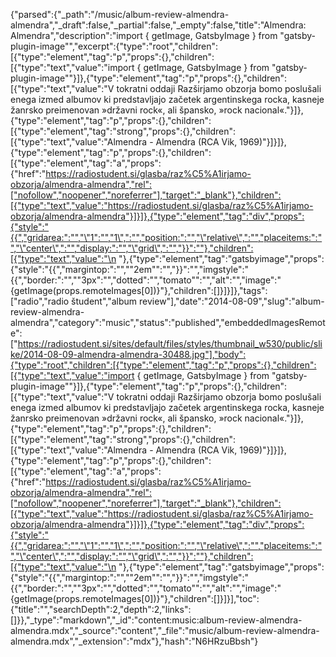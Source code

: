 {"parsed":{"_path":"/music/album-review-almendra-almendra","_draft":false,"_partial":false,"_empty":false,"title":"Almendra: Almendra","description":"import { getImage, GatsbyImage } from \"gatsby-plugin-image\"","excerpt":{"type":"root","children":[{"type":"element","tag":"p","props":{},"children":[{"type":"text","value":"import { getImage, GatsbyImage } from \"gatsby-plugin-image\""}]},{"type":"element","tag":"p","props":{},"children":[{"type":"text","value":"V tokratni oddaji Razširjamo obzorja bomo poslušali enega izmed albumov ki predstavljajo začetek argentinskega rocka, kasneje žanrsko preimenovan »državni rock«, ali špansko, »rock nacional«."}]},{"type":"element","tag":"p","props":{},"children":[{"type":"element","tag":"strong","props":{},"children":[{"type":"text","value":"Almendra - Almendra (RCA Vik, 1969)"}]}]},{"type":"element","tag":"p","props":{},"children":[{"type":"element","tag":"a","props":{"href":"https://radiostudent.si/glasba/raz%C5%A1irjamo-obzorja/almendra-almendra","rel":["nofollow","noopener","noreferrer"],"target":"_blank"},"children":[{"type":"text","value":"https://radiostudent.si/glasba/raz%C5%A1irjamo-obzorja/almendra-almendra"}]}]},{"type":"element","tag":"div","props":{"style":"{{","gridarea:":"","\"1":"","1\",":"","position:":"","\"relative\",":"","placeitems:":"","\"center\",":"","display:":"","\"grid\",":"","}}":""},"children":[{"type":"text","value":"\n  "},{"type":"element","tag":"gatsbyimage","props":{"style":"{{","margintop:":"","\"2em\"":"","}}":"","imgstyle":"{{","border:":"","\"3px":"","dotted":"","tomato\"":"","alt":"","image":"{getImage(props.remoteImages[0])}"},"children":[]}]}]},"tags":["radio","radio študent","album review"],"date":"2014-08-09","slug":"album-review-almendra-almendra","category":"music","status":"published","embeddedImagesRemote":["https://radiostudent.si/sites/default/files/styles/thumbnail_w530/public/slike/2014-08-09-almendra-almendra-30488.jpg"],"body":{"type":"root","children":[{"type":"element","tag":"p","props":{},"children":[{"type":"text","value":"import { getImage, GatsbyImage } from \"gatsby-plugin-image\""}]},{"type":"element","tag":"p","props":{},"children":[{"type":"text","value":"V tokratni oddaji Razširjamo obzorja bomo poslušali enega izmed albumov ki predstavljajo začetek argentinskega rocka, kasneje žanrsko preimenovan »državni rock«, ali špansko, »rock nacional«."}]},{"type":"element","tag":"p","props":{},"children":[{"type":"element","tag":"strong","props":{},"children":[{"type":"text","value":"Almendra - Almendra (RCA Vik, 1969)"}]}]},{"type":"element","tag":"p","props":{},"children":[{"type":"element","tag":"a","props":{"href":"https://radiostudent.si/glasba/raz%C5%A1irjamo-obzorja/almendra-almendra","rel":["nofollow","noopener","noreferrer"],"target":"_blank"},"children":[{"type":"text","value":"https://radiostudent.si/glasba/raz%C5%A1irjamo-obzorja/almendra-almendra"}]}]},{"type":"element","tag":"div","props":{"style":"{{","gridarea:":"","\"1":"","1\",":"","position:":"","\"relative\",":"","placeitems:":"","\"center\",":"","display:":"","\"grid\",":"","}}":""},"children":[{"type":"text","value":"\n  "},{"type":"element","tag":"gatsbyimage","props":{"style":"{{","margintop:":"","\"2em\"":"","}}":"","imgstyle":"{{","border:":"","\"3px":"","dotted":"","tomato\"":"","alt":"","image":"{getImage(props.remoteImages[0])}"},"children":[]}]}],"toc":{"title":"","searchDepth":2,"depth":2,"links":[]}},"_type":"markdown","_id":"content:music:album-review-almendra-almendra.mdx","_source":"content","_file":"music/album-review-almendra-almendra.mdx","_extension":"mdx"},"hash":"N6HRzuBbsh"}